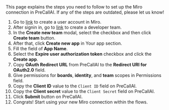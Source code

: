 
<Info>
    This page explains the steps you need to follow to set up the Miro
    connection in PreCallAI. If any of the steps are outdated, please let us know!
</Info>

1. Go to [link](https://miro.com/signup/) to create a user account in Miro.
2. After signin in, go to [link](https://miro.com/app/dashboard/?createDevTeam=1) to create a developer team.
3. In the **Create new team** modal, select the checkbox and then click **Create team** button.
4. After that, click **Create new app** in Your app section.
5. Fill the field of **App Name**.
6. Select the **Expire user authorization token** checkbox and click the **Create app**.
7. Copy **OAuth Redirect URL** from PreCallAI to the **Redirect URI for OAuth2.0** field.
8. Give permissions for **boards**, **identity**, and **team** scopes in Permissions field.
9. Copy the **Client ID** value to the `Client ID` field on PreCallAI.
10. Copy the **Client secret** value to the `Client Secret` field on PreCallAI.
11. Click **Submit** button on PreCallAI.
12. Congrats! Start using your new Miro connection within the flows.
